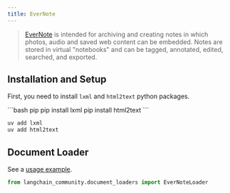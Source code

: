 ```yaml
---
title: EverNote
---
```


>[EverNote](https://evernote.com/) is intended for archiving and creating notes in which photos, audio and saved web content can be embedded. Notes are stored in virtual "notebooks" and can be tagged, annotated, edited, searched, and exported.

## Installation and Setup

First, you need to install `lxml` and `html2text` python packages.

<CodeGroup>
```bash pip
pip install lxml
pip install html2text
```

```bash uv
uv add lxml
uv add html2text
```
</CodeGroup>

## Document Loader

See a [usage example](/oss/integrations/document_loaders/evernote).

```python
from langchain_community.document_loaders import EverNoteLoader
```
